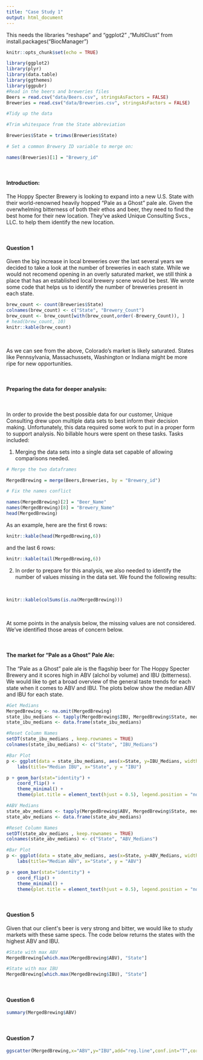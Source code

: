 ```yaml
---
title: "Case Study 1"
output: html_document
---
```

This needs the libraries "reshape" and "ggplot2"  ,"MultiClust" from  install.packages("BiocManager") 

```r
knitr::opts_chunk$set(echo = TRUE)

library(ggplot2)
library(plyr)
library(data.table)
library(ggthemes)
library(ggpubr)
#Read in the beers and breweries files
Beers = read.csv("data/Beers.csv", stringsAsFactors = FALSE)
Breweries = read.csv("data/Breweries.csv", stringsAsFactors = FALSE)

#Tidy up the data

#Trim whitespace from the State abbreviation

Breweries$State = trimws(Breweries$State)

# Set a common Brewery ID variable to merge on: 

names(Breweries)[1] = "Brewery_id"

```

<br/>

#### Introduction:
The Hoppy Specter Brewery is looking to expand into a new U.S. State with their world-renowned heavily hopped "Pale as a Ghost" pale ale. Given the overwhelming bitterness of both their ethos and beer, they need to find the best home for their new location. They've asked Unique Consulting Svcs., LLC. to help them identify the new location.

<br/>

#### Question 1

Given the big increase in local breweries over the last several years we decided to take a look at the number of breweries in each state. While we would not recomend opening in an overly saturated market, we still think a place that has an established local brewery scene would be best. We wrote some code that helps us to identify the number of breweries present in each state. 

```r
brew_count <- count(Breweries$State)
colnames(brew_count) <- c("State", "Brewery_Count")
brew_count <- brew_count[with(brew_count,order(-Brewery_Count)), ]
# head(brew_count, 10)
knitr::kable(brew_count)
```

<br/> 

As we can see from the above, Colorado's market is likely saturated. States like Pennsylvania, Massachussets, Washington or Indiana might be more ripe for new opportunities. 

<br/>

#### Preparing the data for deeper analysis: 

<br/>

In order to provide the best possible data for our customer, Unique Consulting drew upon multiple data sets to best inform their decision making. Unfortunately, this data required some work to put in a proper form to support analysis. No billable hours were spent on these tasks. Tasks included: 

1. Merging the data sets into a single data set capable of allowing comparisons needed. 

```r
# Merge the two dataframes

MergedBrewing = merge(Beers,Breweries, by = "Brewery_id")

# Fix the names conflict

names(MergedBrewing)[2] = "Beer_Name"
names(MergedBrewing)[8] = "Brewery_Name"
head(MergedBrewing)


```

As an example, here are the first 6 rows: 

```r
knitr::kable(head(MergedBrewing,6))
```

and the last 6 rows: 
```r
knitr::kable(tail(MergedBrewing,6))
```

2. In order to prepare for this analysis, we also needed to identify the number of values missing in the data set. We found the following results: 

<br/>

```r

knitr::kable(colSums(is.na(MergedBrewing)))


```


<br/>  

At some points in the analysis below, the missing values are not considered. We've identified those areas of concern below. 

<br/>  

#### The market for "Pale as a Ghost" Pale Ale: 

The "Pale as a Ghost" pale ale is the flagship beer for The Hoppy Specter Brewery and it scores high in ABV (alchol by volume) and IBU (bitterness). We would like to get a broad overview of the general taste trends for each state when it comes to ABV and IBU. The plots below show the median ABV and IBU for each state.

```r
#Get Medians
MergedBrewing <- na.omit(MergedBrewing)
state_ibu_medians <- tapply(MergedBrewing$IBU, MergedBrewing$State, median, na.rm = T)
state_ibu_medians <- data.frame(state_ibu_medians)

#Reset Column Names
setDT(state_ibu_medians , keep.rownames = TRUE)
colnames(state_ibu_medians) <- c("State", "IBU_Medians")

#Bar Plot
p <- ggplot(data = state_ibu_medians, aes(x=State, y=IBU_Medians, width = .5)) +
    labs(title="Median IBU", x="State", y = "IBU") 

p + geom_bar(stat="identity") +
    coord_flip() +
    theme_minimal() + 
    theme(plot.title = element_text(hjust = 0.5), legend.position = "none")
```


```r

#ABV Medians
state_abv_medians <- tapply(MergedBrewing$ABV, MergedBrewing$State, median, na.rm = T)
state_abv_medians <- data.frame(state_abv_medians)

#Reset Column Names
setDT(state_abv_medians , keep.rownames = TRUE)
colnames(state_abv_medians) <- c("State", "ABV_Medians")

#Bar Plot
p <- ggplot(data = state_abv_medians, aes(x=State, y=ABV_Medians, width = .5)) + 
    labs(title="Median ABV", x="State", y = "ABV")

p + geom_bar(stat="identity") +
    coord_flip() +
    theme_minimal() + 
    theme(plot.title = element_text(hjust = 0.5), legend.position = "none") 


```


<br/>

#### Question 5
Given that our client\'s beer is very strong and bitter, we would like to study markets with these same specs. The code below returns the states with the highest ABV and IBU.
```r
#State with max ABV
MergedBrewing[which.max(MergedBrewing$ABV), "State"]

#State with max IBU
MergedBrewing[which.max(MergedBrewing$IBU), "State"]
```

<br/>  

#### Question 6
```r
summary(MergedBrewing$ABV)
```

<br/>

#### Question 7
```r
ggscatter(MergedBrewing,x="ABV",y="IBU",add="reg.line",conf.int="T",cor.coef="T",color = "blue",ellipse.type="norm",ellipse="F")+theme_minimal()+ stat_density_2d(aes(fill = ..level..), geom = "polygon")+scale_fill_continuous(low="lavenderblush", high="purple")
```
